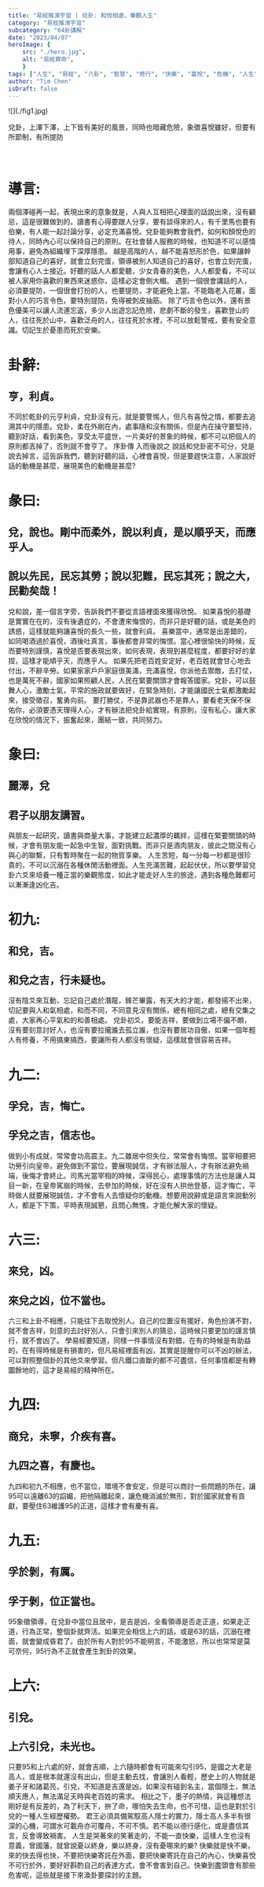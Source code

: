 ```yaml
---
title: "易經推演宇宙 | 兌卦: 和悅相處，樂觀人生"
category: "易經推演宇宙"
subcategory: "64卦講解"
date: "2023/04/07"
heroImage: {
    src: "./hero.jpg",
    alt: "易經算命",
    }
tags: ["人生", "易經", "八卦", "智慧", "修行", "快樂", "喜悅", "危機", "人生", "分享"]
author: "Tim Chen"
isDraft: false
---
```

<p align="left">![](./fig1.jpg)</p>
<figcaption>兌卦，上澤下澤，上下皆有美好的風景，同時也暗藏危險，象徵喜悅雖好，但要有所節制，有所提防</figcaption>
<br></br>

# 導言:
兩個澤碰再一起，表現出來的意象就是，人與人互相把心理面的話說出來，沒有顧忌，這是很難做到的。讀書有心得要跟人分享，要有談得來的人，有千里馬也要有伯樂，有人能一起討論分享，必定充滿喜悅。兌卦能夠教會我們，如何和顏悅色的待人，同時內心可以保持自己的原則。在社會替人服務的時候，也知道不可以感情用事，避免為組織埋下深厚隱患。
越是高階的人，越不能喜怒形於色，如果讓幹部知道自己的喜好，就會立刻完蛋，領導被別人知道自己的喜好，也會立刻完蛋，會讓有心人士接近。好聽的話人人都愛聽，少女青春的美色，人人都愛看，不可以被人家用你喜歡的東西來迷惑你，這樣必定會倒大楣。
遇到一個很會講話的人，必須要提防，一個很會打扮的人，也要提防，才能避免上當。不能臨老入花叢，面對小人的巧言令色，要特別提防，免得被剝皮抽筋。
除了巧言令色以外，還有景色優美可以讓人流連忘返，多少人出遊忘記危險，悲劇不斷的發生，喜歡登山的人，往往死於山中，喜歡泛舟的人，往往死於水裡，不可以放鬆警戒，要有安全意識。切記生於憂患而死於安樂。
# 卦辭:
## 亨，利貞。
不同於乾卦的元亨利貞，兌卦沒有元，就是要警惕人，但凡有喜悅之情，都要去追溯其中的隱患。兌卦，柔在外剛在內，處事隨和沒有關係，但是內在操守要堅持，聽到好話，看到美色，享受太平盛世，一片美好的景象的時候，都不可以把個人的原則都丟掉了，否則就不會亨了。
序卦傳
入而後說之
說話和兌卦密不可分，兌是說去掉言，這告訴我們，聽到好聽的話，心裡會喜悅，但是要趕快注意，人家說好話的動機是甚麼，展現美色的動機是甚麼?
# 彖曰:
## 兌，說也。剛中而柔外，說以利貞，是以順乎天，而應乎人。
## 說以先民，民忘其勞；說以犯難，民忘其死；說之大，民勸矣哉！
兌和說，差一個言字旁，告訴我們不要從言語裡面來獲得欣悅。
如果喜悅的基礎是實實在在的，沒有後遺症的，不會遭來悔恨的，而非只是好聽的話，或是美色的誘惑，這樣就能夠讓喜悅的長久一些，就會利貞。
喜樂當中，通常是出差錯的，如同喝酒過於喜悅，酒後吐真言，事後都會非常的悔恨。當心裡很愉快的時候，反而要特別謹慎，喜悅是否要表現出來，如何表現，表現到甚麼程度，都要好好的拿捏，這樣才能順乎天，而應乎人。
如果先把老百姓安定好，老百姓就會甘心地去付出，不辭辛勞。如果家家戶戶家庭很美滿，充滿喜悅，你派他去禦敵，去打仗，也是萬死不辭，國家如果照顧人民，人民在緊要關頭才會報答國家。兌卦，可以鼓舞人心，激勵士氣，平常的施政就要做好，在緊急時刻，才能讓國民士氣都激勵起來，接受徵召，奮勇向前。
要打勝仗，不是靠武器也不是靠人，要看老天保不保佑你，必須要憑天理得人心，才有辦法把兌卦給實現，有原則，沒有私心，讓大家在欣悅的情況下，振奮起來，團結一致，共同努力。
# 象曰:
## 麗澤，兌
## 君子以朋友講習。
與朋友一起研究，讀書與商量大事，才能建立起濃厚的羈絆，這樣在緊要關頭的時候，才會有朋友能一起急中生智，面對挑戰。而非只是酒肉朋友，彼此之間沒有心與心的聯繫，只有暫時聚在一起的物質享樂。
人生苦短，每一分每一秒都是很珍貴的，不可以沉溺在各種休閒活動裡面。人生充滿苦難，起起伏伏，所以要學習兌卦六爻來培養一種正當的樂觀態度，如此才能走好人生的旅途，遇到各種危難都可以漸漸逢凶化吉。
# 初九:
## 和兌，吉。
## 和兌之吉，行未疑也。
沒有陰爻來互動，忘記自己處於潛龍，鋒芒畢露，有天大的才能，都發揚不出來，切記要與人和氣相處，和而不同，不同意見沒有關係，總有相同之處，總有交集之處，大家再心平氣和的和善相處。
兌卦初爻，要能吉祥，要做到立場不偏不頗，沒有要刻意討好人，也沒有要拉攏誰去孤立誰，也沒有要居功自傲，如果一個年輕人有修養，不用搞東搞西，要讓所有人都沒有懷疑，這樣就會很容易吉祥。
# 九二:
## 孚兌，吉，悔亡。
## 孚兌之吉，信志也。
做到小有成就，常常會功高震主。九二雖居中但失位，常常會有悔恨。當宰相要把功勞引向皇帝，避免做到不當位，要展現誠信，才有辦法服人，才有辦法避免禍端，後悔才會終止。司馬光當宰相的時候，深得民心，處理事情的方法也是讓人耳目一新，在皇帝駕崩的時候，去參加的時候，好在沒有人拱他登基，這才悔亡，平時做人就要展現誠信，才不會有人去懷疑你的動機。想要用說辭或是語言來說動別人，都是下下策，平時表現誠懇，且問心無愧，才能化解大家的懷疑。
# 六三:
## 來兌，凶。
## 來兌之凶，位不當也。
六三和上卦不相應，只能往下去取悅別人。自己的位置沒有擺好，角色扮演不對，就不會吉祥，刻意的去討好別人，只會引來別人的猜忌，這時候只要更加的謹言慎行，就不會凶了。
學易經要知道，同樣一件事情沒有對錯，在有的時候是有助益的，在有得時候是有損害的，但凡易經裡面有凶，其實是提醒你可以不凶的辦法，可以對照整個卦的其他爻來學習。但凡鐵口直斷的都不可盡信，任何事情都是有轉圜餘地的，這才是易經的精神所在。
# 九四:
## 商兌，未寧，介疾有喜。
## 九四之喜，有慶也。
九四和初九不相應，也不當位，環境不會安定，但是可以商討一些問題的所在，讓95可以遠離63的諂媚，把他隔離起來，讓危機消滅於無形，對於國家就會有貢獻，要壓住63維護95的正道，這樣才會有慶有喜。
# 九五:
## 孚於剝，有厲。
## 孚于剝，位正當也。
95象徵領導，在兌卦中當位且居中，是吉是凶，全看領導是否走正道，如果走正道，行為正常，整個卦就齊活。如果完全相信上六的話，或是63的話，沉溺在裡面，就會變成昏君了。由於所有人對於95不能明言，不能激怒，所以也常常是莫可奈何，95行為不正就會產生剝卦的效果。
# 上六:
## 引兌。
## 上六引兌，未光也。
只要95和上六處的好，就會吉順，上六隨時都會有可能來勾引95，是國之大老是高人，或是根本就還沒有出山，但是主動去找，會讓別人看輕，歷史上的人物就是姜子牙和諸葛亮，引兌，不知道是吉還是凶，如果沒有碰到名主，當個隱士，無法順天應人，無法滿足天時與老百姓的需求。
相比之下，墨子的熱情，與這種想法剛好是有反差的，為了利天下，拚了命，哪怕失去生命，也不可惜，這也是對於引兌的一種人生經歷權勢。
君王必須具備駕馭高人隱士的實力，隱士高人多半有很深的心機，可謂水可載舟亦可覆舟，不可不慎。若不能以德行感化，或是盡信其言，反會導致禍害。
人生是哭著來的笑著走的，不能一直快樂，這樣人生也沒有意義，曾國藩，就曾說憂以終身，樂以終身，沒有憂哪來的樂? 快樂就是快不樂，來的快去得也快，不要把快樂寄託在外面，要把快樂寄託在自己的內心，快樂喜悅不可行於外，要好好斟酌自己的表達方式，會不會害到自己。快樂到盡頭會有那些危害呢，這些就是接下來渙卦要探討的主題。